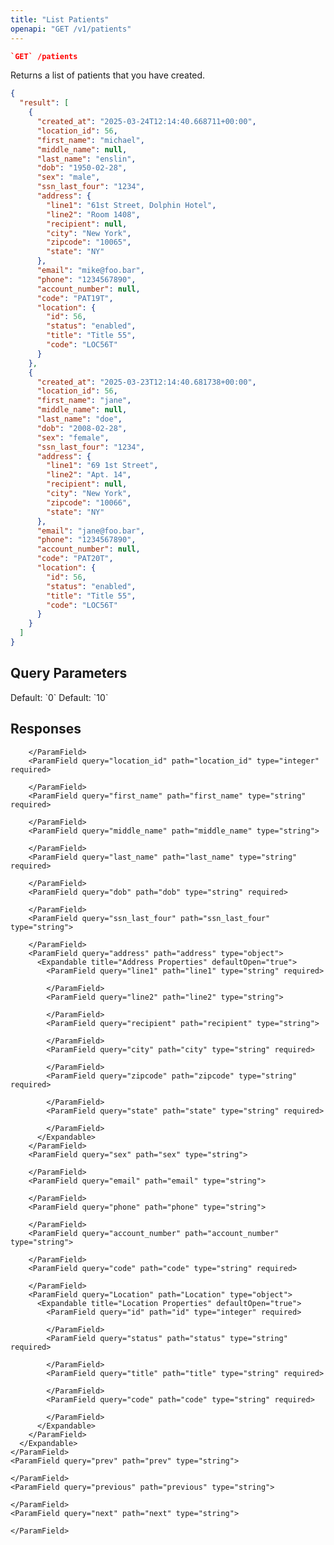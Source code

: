 ```yaml
---
title: "List Patients"
openapi: "GET /v1/patients"
---
```


<CodeGroup>

```json Endpoint
`GET` /patients
```

</CodeGroup>

Returns a list of patients that you have created.

<ResponseExample>

```json Response Example
{
  "result": [
    {
      "created_at": "2025-03-24T12:14:40.668711+00:00",
      "location_id": 56,
      "first_name": "michael",
      "middle_name": null,
      "last_name": "enslin",
      "dob": "1950-02-28",
      "sex": "male",
      "ssn_last_four": "1234",
      "address": {
        "line1": "61st Street, Dolphin Hotel",
        "line2": "Room 1408",
        "recipient": null,
        "city": "New York",
        "zipcode": "10065",
        "state": "NY"
      },
      "email": "mike@foo.bar",
      "phone": "1234567890",
      "account_number": null,
      "code": "PAT19T",
      "location": {
        "id": 56,
        "status": "enabled",
        "title": "Title 55",
        "code": "LOC56T"
      }
    },
    {
      "created_at": "2025-03-23T12:14:40.681738+00:00",
      "location_id": 56,
      "first_name": "jane",
      "middle_name": null,
      "last_name": "doe",
      "dob": "2008-02-28",
      "sex": "female",
      "ssn_last_four": "1234",
      "address": {
        "line1": "69 1st Street",
        "line2": "Apt. 14",
        "recipient": null,
        "city": "New York",
        "zipcode": "10066",
        "state": "NY"
      },
      "email": "jane@foo.bar",
      "phone": "1234567890",
      "account_number": null,
      "code": "PAT20T",
      "location": {
        "id": 56,
        "status": "enabled",
        "title": "Title 55",
        "code": "LOC56T"
      }
    }
  ]
}
```

</ResponseExample>

## Query Parameters

<ParamField query="page_number" path="page_number" default="0" type="integer">
  Default: `0`
</ParamField>

<ParamField query="page_size" path="page_size" default="10" type="integer">
  Default: `10`
</ParamField>

## Responses

<AccordionGroup>
  <Accordion title="200" description="JSON Object Response Schema" icon="check">
    <ParamField query="result" path="result" type="object" required>
      <Expandable title="Result Array" defaultOpen="true">
        <ParamField query="created_at" path="created_at" type="string" required>
          
        </ParamField>
        <ParamField query="location_id" path="location_id" type="integer" required>
          
        </ParamField>
        <ParamField query="first_name" path="first_name" type="string" required>
          
        </ParamField>
        <ParamField query="middle_name" path="middle_name" type="string">
          
        </ParamField>
        <ParamField query="last_name" path="last_name" type="string" required>
          
        </ParamField>
        <ParamField query="dob" path="dob" type="string" required>
          
        </ParamField>
        <ParamField query="ssn_last_four" path="ssn_last_four" type="string">
          
        </ParamField>
        <ParamField query="address" path="address" type="object">
          <Expandable title="Address Properties" defaultOpen="true">
            <ParamField query="line1" path="line1" type="string" required>
              
            </ParamField>
            <ParamField query="line2" path="line2" type="string">
              
            </ParamField>
            <ParamField query="recipient" path="recipient" type="string">
              
            </ParamField>
            <ParamField query="city" path="city" type="string" required>
              
            </ParamField>
            <ParamField query="zipcode" path="zipcode" type="string" required>
              
            </ParamField>
            <ParamField query="state" path="state" type="string" required>
              
            </ParamField>
          </Expandable>
        </ParamField>
        <ParamField query="sex" path="sex" type="string">
          
        </ParamField>
        <ParamField query="email" path="email" type="string">
          
        </ParamField>
        <ParamField query="phone" path="phone" type="string">
          
        </ParamField>
        <ParamField query="account_number" path="account_number" type="string">
          
        </ParamField>
        <ParamField query="code" path="code" type="string" required>
          
        </ParamField>
        <ParamField query="Location" path="Location" type="object">
          <Expandable title="Location Properties" defaultOpen="true">
            <ParamField query="id" path="id" type="integer" required>
              
            </ParamField>
            <ParamField query="status" path="status" type="string" required>
              
            </ParamField>
            <ParamField query="title" path="title" type="string" required>
              
            </ParamField>
            <ParamField query="code" path="code" type="string" required>
              
            </ParamField>
          </Expandable>
        </ParamField>
      </Expandable>
    </ParamField>
    <ParamField query="prev" path="prev" type="string">
      
    </ParamField>
    <ParamField query="previous" path="previous" type="string">
      
    </ParamField>
    <ParamField query="next" path="next" type="string">
      
    </ParamField>
  </Accordion>
</AccordionGroup>